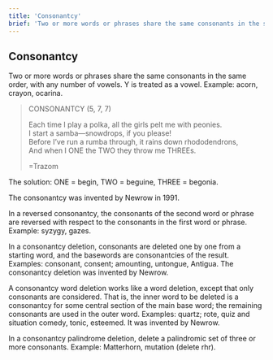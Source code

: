 ```yaml
---
title: 'Consonantcy'
brief: 'Two or more words or phrases share the same consonants in the same order.'
---
```


## Consonantcy

Two or more words or phrases share the same consonants in the same order, with any number of vowels. Y is treated as a vowel. Example: <Example>acorn, crayon, ocarina</Example>.

> CONSONANTCY (5, 7, 7)
> 
> Each time I play a polka, all the girls pelt me with peonies.<br/>
> I start a samba—snowdrops, if you please!<br/>
> Before I’ve run a rumba through, it rains down rhododendrons,<br/>
> And when I ONE the TWO they throw me THREEs.
>
> =Trazom

The solution: ONE = begin, TWO = beguine, THREE = begonia.

The consonantcy was invented by Newrow in 1991.

In a reversed consonantcy, the consonants of the second word or phrase are reversed with respect to the consonants in the first word or phrase. Example: syzygy, gazes.

In a consonantcy deletion, consonants are deleted one by one from a starting word, and the basewords are consonantcies of the result. Examples: consonant, consent; amounting, untongue, Antigua. The consonantcy deletion was invented by Newrow.

A consonantcy word deletion works like a word deletion, except that only consonants are considered. That is, the inner word to be deleted is a consonantcy for some central section of the main base word; the remaining consonants are used in the outer word. Examples: quartz; rote, quiz and situation comedy, tonic, esteemed. It was invented by Newrow.

In a consonantcy palindrome deletion, delete a palindromic set of three or more consonants. Example: Matterhorn, mutation (delete rhr). 